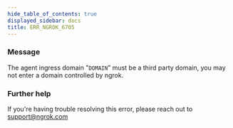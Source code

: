 ```yaml
---
hide_table_of_contents: true
displayed_sidebar: docs
title: ERR_NGROK_6705
---
```




### Message

The agent ingress domain "`DOMAIN`" must be a third party domain, you may not enter a domain controlled by ngrok.

<ErrorDetails error="err_ngrok_6705" />

### Further help

If you're having trouble resolving this error, please reach out to [support@ngrok.com](mailto:support@ngrok.com?subject=Help%20with%20ERR_NGROK_6705)
